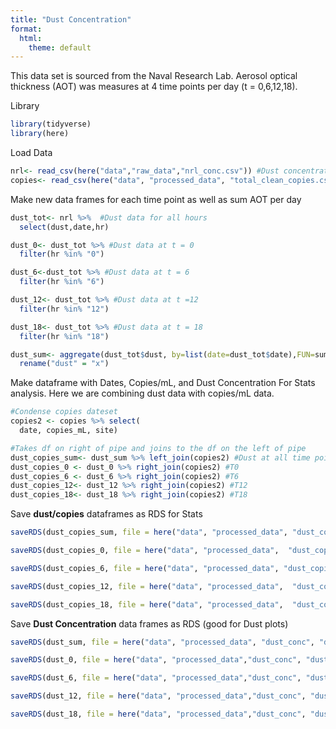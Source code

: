 ```yaml
---
title: "Dust Concentration"
format:
  html:
    theme: default
---
```

This data set is sourced from the Naval Research Lab. Aerosol optical thickness (AOT) was measures at 4 time points per day (t = 0,6,12,18). 

Library
```r
library(tidyverse)
library(here)
```

Load Data
```r
nrl<- read_csv(here("data","raw_data","nrl_conc.csv")) #Dust concentration data set
copies<- read_csv(here("data", "processed_data", "total_clean_copies.csv")) #Vibrio counts data set from qPCR
```

Make new data frames for each time point as well as sum AOT per day
```r
dust_tot<- nrl %>%  #Dust data for all hours
  select(dust,date,hr)

dust_0<- dust_tot %>% #Dust data at t = 0
  filter(hr %in% "0")

dust_6<-dust_tot %>% #Dust data at t = 6
  filter(hr %in% "6")

dust_12<- dust_tot %>% #Dust data at t =12
  filter(hr %in% "12")

dust_18<- dust_tot %>% #Dust data at t = 18
  filter(hr %in% "18")

dust_sum<- aggregate(dust_tot$dust, by=list(date=dust_tot$date),FUN=sum) %>% #Sum of AOT by day
  rename("dust" = "x")

```

Make dataframe with Dates, Copies/mL, and Dust Concentration For Stats analysis. Here we are combining dust data with copies/mL data. 
```r
#Condense copies dateset
copies2 <- copies %>% select(
  date, copies_mL, site) 

#Takes df on right of pipe and joins to the df on the left of pipe 
dust_copies_sum<- dust_sum %>% left_join(copies2) #Dust at all time points
dust_copies_0 <- dust_0 %>% right_join(copies2) #T0
dust_copies_6 <- dust_6 %>% right_join(copies2) #T6
dust_copies_12<- dust_12 %>% right_join(copies2) #T12
dust_copies_18<- dust_18 %>% right_join(copies2) #T18
```

Save **dust/copies** dataframes as RDS for Stats
```r
saveRDS(dust_copies_sum, file = here("data", "processed_data", "dust_copies", "dust_copies_sum.rds")) #Dataframe with copuies_mL AND dust concentration (for stat analysis)

saveRDS(dust_copies_0, file = here("data", "processed_data",  "dust_copies","dust_copies_0.rds")) #Dataframe with copuies_mL AND dust concentration (for stat analysis)

saveRDS(dust_copies_6, file = here("data", "processed_data", "dust_copies", "dust_copies_6.rds")) #Dataframe with copuies_mL AND dust concentration (for stat analysis)

saveRDS(dust_copies_12, file = here("data", "processed_data",  "dust_copies","dust_copies_12.rds")) #Dataframe with copuies_mL AND dust concentration (for stat analysis)

saveRDS(dust_copies_18, file = here("data", "processed_data",  "dust_copies","dust_copies_18.rds")) #Dataframe with copuies_mL AND dust concentration (for stat analysis)

```

Save **Dust Concentration** data frames as RDS (good for Dust plots)
```r
saveRDS(dust_sum, file = here("data", "processed_data", "dust_conc", "dust_sum.rds")) #Dataframe with dust concentration 

saveRDS(dust_0, file = here("data", "processed_data","dust_conc", "dust_0.rds")) #Dataframe with copuies_mL AND dust concentration (for stat analysis)

saveRDS(dust_6, file = here("data", "processed_data","dust_conc", "dust_6.rds")) #Dataframe with copuies_mL AND dust concentration (for stat analysis)

saveRDS(dust_12, file = here("data", "processed_data","dust_conc", "dust_12.rds")) #Dataframe with copuies_mL AND dust concentration (for stat analysis)

saveRDS(dust_18, file = here("data", "processed_data","dust_conc", "dust_18.rds")) #Dataframe with copuies_mL AND dust concentration (for stat analysis)
```



